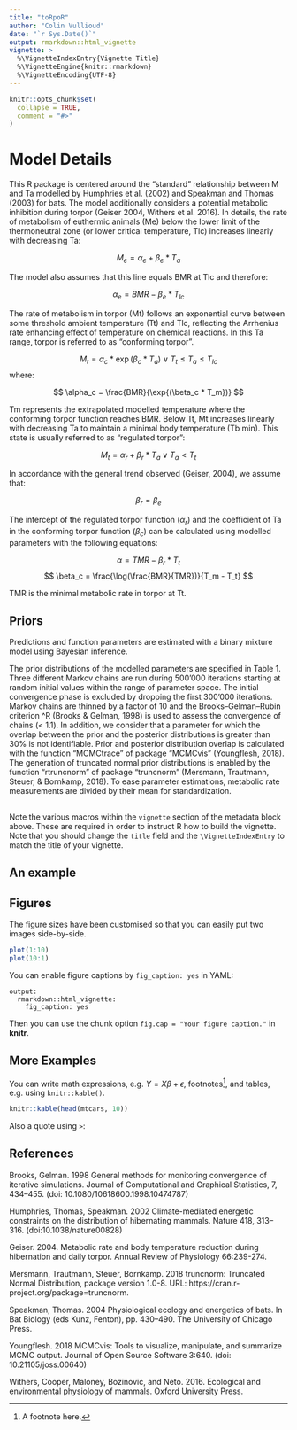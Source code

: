 ```yaml
---
title: "toRpoR"
author: "Colin Vullioud"
date: "`r Sys.Date()`"
output: rmarkdown::html_vignette
vignette: >
  %\VignetteIndexEntry{Vignette Title}
  %\VignetteEngine{knitr::rmarkdown}
  %\VignetteEncoding{UTF-8}
---
```


```r
knitr::opts_chunk$set(
  collapse = TRUE,
  comment = "#>"
)
```

# Model Details

This R package is centered around the "standard" relationship between M and Ta modelled by Humphries et al. (2002) and Speakman and Thomas (2003) for bats. The model additionally considers a potential metabolic inhibition during torpor (Geiser 2004, Withers et al. 2016). 
In details, the rate of metabolism of euthermic animals (Me) below the lower limit of the thermoneutral zone (or lower critical temperature, Tlc) increases linearly with decreasing Ta:

$$ 
M_e =  \alpha_e + \beta_e*T_a 
$$

The model also assumes that this line equals BMR at Tlc and therefore:

$$
\alpha_e = BMR - \beta_e * T_{lc}
$$


The rate of metabolism in torpor (Mt) follows an exponential curve between some threshold ambient temperature (Tt) and Tlc, reflecting the Arrhenius rate enhancing effect of temperature on chemical reactions. In this Ta range, torpor is referred to as "conforming torpor". 

$$
M_t = \alpha_c * \exp(\beta_c * T_a) \vee T_t \leq T_a \leq T_{lc}
$$
where: 

$$ 
\alpha_c = \frac{BMR}{\exp{(\beta_c * T_m})}
$$

Tm represents the extrapolated modelled temperature where the conforming torpor function reaches BMR. Below Tt, Mt increases linearly with decreasing Ta to maintain a minimal body temperature (Tb min). This state is usually referred to as "regulated torpor": 

$$
M_t = \alpha_r + \beta_r * T_a \vee T_a < T_t
$$

In accordance with the general trend observed (Geiser, 2004), we assume that:

$$
\beta_r = \beta_e
$$

The intercept of the regulated torpor function $(\alpha_r)$ and the coefficient of Ta in the conforming torpor function $(\beta_c)$ can be calculated using modelled 
parameters with the following equations: 

$$
\alpha = TMR - \beta_r * T_t
$$
$$
\beta_c = \frac{\log(\frac{BMR}{TMR})}{T_m - T_t}
$$

TMR is the minimal metabolic rate in torpor at Tt. 


## Priors
Predictions and function parameters are estimated with a binary mixture model using Bayesian inference.

The prior distributions of the modelled parameters are specified in Table 1. Three different Markov chains are run during 500’000 iterations starting at random initial values within the range of parameter space. The initial convergence phase is excluded by dropping the first 300’000 iterations. Markov chains are thinned by a factor of 10 and the Brooks–Gelman–Rubin criterion ^R (Brooks & Gelman, 1998) is used to assess the convergence of chains (< 1.1). In addition, we consider that a parameter for which the overlap between the prior and the posterior distributions is greater than 30% is not identifiable. Prior and posterior distribution overlap is calculated with the function “MCMCtrace” of package "MCMCvis" (Youngflesh, 2018). The generation of truncated normal prior distributions is enabled by the function “rtruncnorm” of package "truncnorm" (Mersmann, Trautmann, Steuer, & Bornkamp, 2018). To ease parameter estimations, metabolic rate measurements are divided by their mean for standardization. 


## 

Note the various macros within the `vignette` section of the metadata block above. These are required in order to instruct R how to build the vignette. Note that you should change the `title` field and the `\VignetteIndexEntry` to match the title of your vignette.

## An example


## Figures

The figure sizes have been customised so that you can easily put two images side-by-side. 

```r
plot(1:10)
plot(10:1)
```

You can enable figure captions by `fig_caption: yes` in YAML:

    output:
      rmarkdown::html_vignette:
        fig_caption: yes

Then you can use the chunk option `fig.cap = "Your figure caption."` in **knitr**.

## More Examples

You can write math expressions, e.g. $Y = X\beta + \epsilon$, footnotes^[A footnote here.], and tables, e.g. using `knitr::kable()`.

```r
knitr::kable(head(mtcars, 10))
```

Also a quote using `>`:
 
## References


Brooks, Gelman. 1998 General methods for monitoring convergence of iterative simulations. Journal of Computational and Graphical Statistics, 7, 434–455. (doi: 10.1080/10618600.1998.10474787)

Humphries, Thomas, Speakman. 2002 Climate-mediated energetic constraints on the distribution of hibernating mammals. Nature 418, 313–316. (doi:10.1038/nature00828)

Geiser. 2004. Metabolic rate and body temperature reduction during hibernation and daily torpor. Annual Review of Physiology 66:239-274.

Mersmann, Trautmann, Steuer, Bornkamp. 2018 truncnorm: Truncated Normal Distribution, package version 1.0-8. URL: https://cran.r-project.org/package=truncnorm.

Speakman, Thomas. 2004 Physiological ecology and energetics of bats. In Bat Biology (eds Kunz, Fenton), pp. 430–490. The University of Chicago Press.

Youngflesh. 2018 MCMCvis: Tools to visualize, manipulate, and summarize MCMC output. Journal of Open Source Software 3:640. (doi: 10.21105/joss.00640)

Withers, Cooper, Maloney, Bozinovic, and Neto. 2016. Ecological and environmental physiology of mammals. Oxford University Press.
